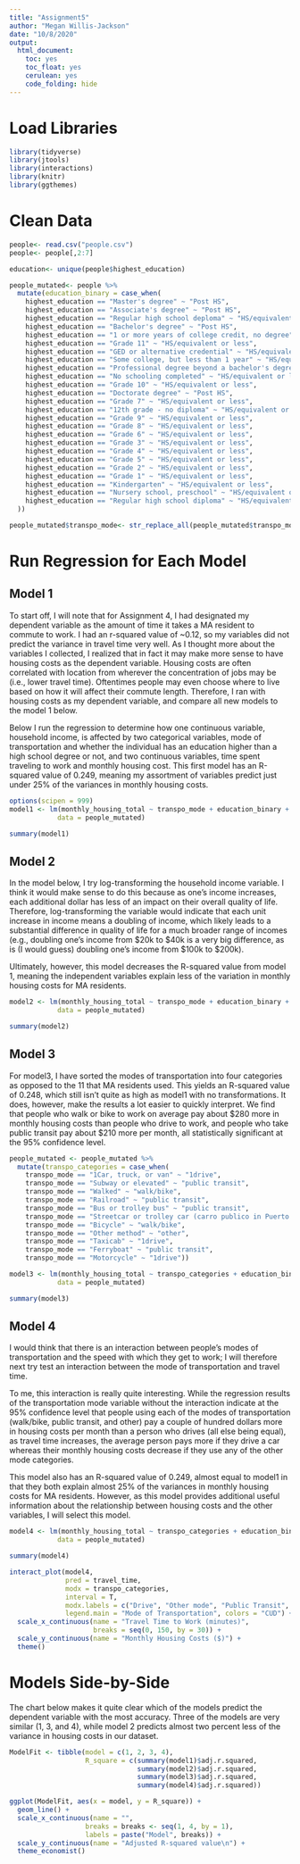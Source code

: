 ```yaml
---
title: "Assignment5"
author: "Megan Willis-Jackson"
date: "10/8/2020"
output: 
  html_document:
    toc: yes
    toc_float: yes
    cerulean: yes
    code_folding: hide
---
```


# Load Libraries

```r
library(tidyverse)
library(jtools)
library(interactions)
library(knitr)
library(ggthemes)

```

# Clean Data

```r
people<- read.csv("people.csv")
people<- people[,2:7]

education<- unique(people$highest_education)

people_mutated<- people %>%
  mutate(education_binary = case_when(
    highest_education == "Master's degree" ~ "Post HS",
    highest_education == "Associate's degree" ~ "Post HS",
    highest_education == "Regular high school deploma" ~ "HS/equivalent or less",
    highest_education == "Bachelor's degree" ~ "Post HS",
    highest_education == "1 or more years of college credit, no degree" ~ "Post HS",
    highest_education == "Grade 11" ~ "HS/equivalent or less",
    highest_education == "GED or alternative credential" ~ "HS/equivalent or less",
    highest_education == "Some college, but less than 1 year" ~ "HS/equivalent or less",
    highest_education == "Professional degree beyond a bachelor's degree" ~ "Post HS",
    highest_education == "No schooling completed" ~ "HS/equivalent or less",
    highest_education == "Grade 10" ~ "HS/equivalent or less",
    highest_education == "Doctorate degree" ~ "Post HS",
    highest_education == "Grade 7" ~ "HS/equivalent or less",
    highest_education == "12th grade - no diploma" ~ "HS/equivalent or less",
    highest_education == "Grade 9" ~ "HS/equivalent or less",
    highest_education == "Grade 8" ~ "HS/equivalent or less",
    highest_education == "Grade 6" ~ "HS/equivalent or less",
    highest_education == "Grade 3" ~ "HS/equivalent or less",
    highest_education == "Grade 4" ~ "HS/equivalent or less",
    highest_education == "Grade 5" ~ "HS/equivalent or less",
    highest_education == "Grade 2" ~ "HS/equivalent or less",
    highest_education == "Grade 1" ~ "HS/equivalent or less",
    highest_education == "Kindergarten" ~ "HS/equivalent or less",
    highest_education == "Nursery school, preschool" ~ "HS/equivalent or less",
    highest_education == "Regular high school diploma" ~ "HS/equivalent or less"
  ))

people_mutated$transpo_mode<- str_replace_all(people_mutated$transpo_mode, "Car, truck, or van", "1Car, truck, or van")

```

# Run Regression for Each Model

## Model 1

To start off, I will note that for Assignment 4, I had designated my dependent variable as the amount of time it takes a MA resident to commute to work. I had an r-squared value of ~0.12, so my variables did not predict the variance in travel time very well. As I thought more about the variables I collected, I realized that in fact it may make more sense to have housing costs as the dependent variable. Housing costs are often correlated with location from wherever the concentration of jobs may be (i.e., lower travel time). Oftentimes people may even choose where to live based on how it will affect their commute length. Therefore, I ran with housing costs as my dependent variable, and compare all new models to the model 1 below.

Below I run the regression to determine how one continuous variable, household income, is affected by two categorical variables, mode of transportation and whether the individual has an education higher than a high school degree or not, and two continuous variables, time spent traveling to work and monthly housing cost. This first model has an R-squared value of 0.249, meaning my assortment of variables predict just under 25% of the variances in monthly housing costs.

```r
options(scipen = 999)
model1 <- lm(monthly_housing_total ~ transpo_mode + education_binary + household_income + travel_time, 
            data = people_mutated)

summary(model1)
```

## Model 2

In the model below, I try log-transforming the household income variable. I think it would make sense to do this because as one's income increases, each additional dollar has less of an impact on their overall quality of life. Therefore, log-transforming the variable would indicate that each unit increase in income means a doubling of income, which likely leads to a substantial difference in quality of life for a much broader range of incomes (e.g., doubling one's income from $20k to $40k is a very big difference, as is (I would guess) doubling one's income from $100k to $200k). 

Ultimately, however, this model decreases the R-squared value from model 1, meaning the independent variables explain less of the variation in monthly housing costs for MA residents.

```r

model2 <- lm(monthly_housing_total ~ transpo_mode + education_binary + log(household_income) + travel_time, 
            data = people_mutated)

summary(model2)

```

## Model 3

For model3, I have sorted the modes of transportation into four categories as opposed to the 11 that MA residents used. This yields an R-squared value of 0.248, which still isn't quite as high as model1 with no transformations. It does, however, make the results a lot easier to quickly interpret. We find that people who walk or bike to work on average pay about $280 more in monthly housing costs than people who drive to work, and people who take public transit pay about $210 more per month, all statistically significant at the 95% confidence level. 

```r
people_mutated <- people_mutated %>%
  mutate(transpo_categories = case_when(
    transpo_mode == "1Car, truck, or van" ~ "1drive",
    transpo_mode == "Subway or elevated" ~ "public transit",
    transpo_mode == "Walked" ~ "walk/bike",
    transpo_mode == "Railroad" ~ "public transit",
    transpo_mode == "Bus or trolley bus" ~ "public transit",
    transpo_mode == "Streetcar or trolley car (carro publico in Puerto Rico)" ~ "public transit",
    transpo_mode == "Bicycle" ~ "walk/bike",
    transpo_mode == "Other method" ~ "other",
    transpo_mode == "Taxicab" ~ "1drive",
    transpo_mode == "Ferryboat" ~ "public transit",
    transpo_mode == "Motorcycle" ~ "1drive"))

model3 <- lm(monthly_housing_total ~ transpo_categories + education_binary + household_income + travel_time, 
            data = people_mutated)

summary(model3)


```

## Model 4

I would think that there is an interaction between people's modes of transportation and the speed with which they get to work; I will therefore next try test an interaction between the mode of transportation and travel time.

To me, this interaction is really quite interesting. While the regression results of the transportation mode variable without the interaction indicate at the 95% confidence level that people using each of the modes of transportation (walk/bike, public transit, and other) pay a couple of hundred dollars more in housing costs per month than a person who drives (all else being equal), as travel time increases, the average person pays more if they drive a car whereas their monthly housing costs decrease if they use any of the other mode categories.

This model also has an R-squared value of 0.249, almost equal to model1 in that they both explain almost 25% of the variances in monthly housing costs for MA residents. However, as this model provides additional useful information about the relationship between housing costs and the other variables, I will select this model.

```r

model4 <- lm(monthly_housing_total ~ transpo_categories + education_binary + household_income + travel_time + transpo_categories:travel_time, 
            data = people_mutated)

summary(model4)

interact_plot(model4, 
              pred = travel_time, 
              modx = transpo_categories, 
              interval = T, 
              modx.labels = c("Drive", "Other mode", "Public Transit", "Walk or Bike"),
              legend.main = "Mode of Transportation", colors = "CUD") +
  scale_x_continuous(name = "Travel Time to Work (minutes)",
                     breaks = seq(0, 150, by = 30)) +
  scale_y_continuous(name = "Monthly Housing Costs ($)") +
  theme()

```

# Models Side-by-Side

The chart below makes it quite clear which of the models predict the dependent variable with the most accuracy. Three of the models are very similar (1, 3, and 4), while model 2 predicts almost two percent less of the variance in housing costs in our dataset.

```r
ModelFit <- tibble(model = c(1, 2, 3, 4),
                   R_square = c(summary(model1)$adj.r.squared,
                                summary(model2)$adj.r.squared,
                                summary(model3)$adj.r.squared,
                                summary(model4)$adj.r.squared))

ggplot(ModelFit, aes(x = model, y = R_square)) +
  geom_line() +
  scale_x_continuous(name = "",
                   breaks = breaks <- seq(1, 4, by = 1),
                   labels = paste("Model", breaks)) +
  scale_y_continuous(name = "Adjusted R-squared value\n") +
  theme_economist()



```